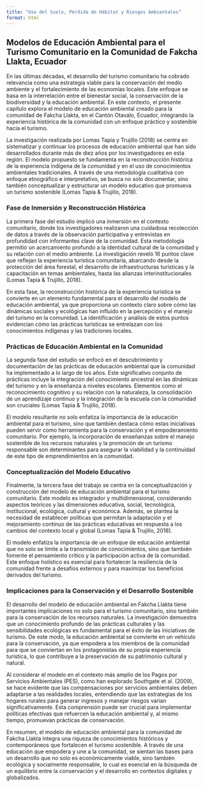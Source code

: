 ```yaml
---
title: "Uso del Suelo, Pérdida de Hábitat y Riesgos Ambientales"
format: html
---
```


## Modelos de Educación Ambiental para el Turismo Comunitario en la Comunidad de Fakcha Llakta, Ecuador

En las últimas décadas, el desarrollo del turismo comunitario ha cobrado relevancia como una estrategia viable para la conservación del medio ambiente y el fortalecimiento de las economías locales. Este enfoque se basa en la interrelación entre el bienestar social, la conservación de la biodiversidad y la educación ambiental. En este contexto, el presente capítulo explora el modelo de educación ambiental creado para la comunidad de Fakcha Llakta, en el Cantón Otavalo, Ecuador, integrando la experiencia histórica de la comunidad con un enfoque práctico y sostenible hacia el turismo.

La investigación realizada por Lomas Tapia y Trujillo (2018) se centra en sistematizar y continuar los procesos de educación ambiental que han sido desarrollados durante más de diez años por los investigadores en esta región. El modelo propuesto se fundamenta en la reconstrucción histórica de la experiencia indígena de la comunidad y en el uso de conocimientos ambientales tradicionales. A través de una metodología cualitativa con enfoque etnográfico e interpretativo, se busca no solo documentar, sino también conceptualizar y estructurar un modelo educativo que promueva un turismo sostenible (Lomas Tapia & Trujillo, 2018).

### Fase de Inmersión y Reconstrucción Histórica

La primera fase del estudio implicó una inmersión en el contexto comunitario, donde los investigadores realizaron una cuidadosa recolección de datos a través de la observación participativa y entrevistas en profundidad con informantes clave de la comunidad. Esta metodología permitió un acercamiento profundo a la identidad cultural de la comunidad y su relación con el medio ambiente. La investigación reveló 16 puntos clave que reflejan la experiencia turística comunitaria, abarcando desde la protección del área forestal, el desarrollo de infraestructuras turísticas y la capacitación en temas ambientales, hasta las alianzas interinstitucionales (Lomas Tapia & Trujillo, 2018).

En esta fase, la reconstrucción histórica de la experiencia turística se convierte en un elemento fundamental para el desarrollo del modelo de educación ambiental, ya que proporciona un contexto claro sobre cómo las dinámicas sociales y ecológicas han influido en la percepción y el manejo del turismo en la comunidad. La identificación y análisis de estos puntos evidencian cómo las prácticas turísticas se entrelazan con los conocimientos indígenas y las tradiciones locales.

### Prácticas de Educación Ambiental en la Comunidad

La segunda fase del estudio se enfocó en el descubrimiento y documentación de las prácticas de educación ambiental que la comunidad ha implementado a lo largo de los años. Este significativo conjunto de prácticas incluye la integración del conocimiento ancestral en las dinámicas del turismo y en la enseñanza a niveles escolares. Elementos como el reconocimiento cognitivo y su relación con la naturaleza, la consolidación de un aprendizaje continuo y la integración de la escuela con la comunidad son cruciales (Lomas Tapia & Trujillo, 2018).

El modelo resultante no solo enfatiza la importancia de la educación ambiental para el turismo, sino que también destaca cómo estas iniciativas pueden servir como herramienta para la conservación y el empoderamiento comunitario. Por ejemplo, la incorporación de enseñanzas sobre el manejo sostenible de los recursos naturales y la promoción de un turismo responsable son determinantes para asegurar la viabilidad y la continuidad de este tipo de emprendimientos en la comunidad.

### Conceptualización del Modelo Educativo

Finalmente, la tercera fase del trabajo se centra en la conceptualización y construcción del modelo de educación ambiental para el turismo comunitario. Este modelo es integrador y multidimensional, considerando aspectos teóricos y las dimensiones educativa, social, tecnológica, institucional, ecológica, cultural y económica. Además, se plantea la necesidad de establecer políticas que permitan la adaptación y el mejoramiento continuo de las prácticas educativas en respuesta a los cambios del contexto local y global (Lomas Tapia & Trujillo, 2018).

El modelo enfatiza la importancia de un enfoque de educación ambiental que no solo se limite a la transmisión de conocimientos, sino que también fomente el pensamiento crítico y la participación activa de la comunidad. Este enfoque holístico es esencial para fortalecer la resiliencia de la comunidad frente a desafíos externos y para maximizar los beneficios derivados del turismo.

### Implicaciones para la Conservación y el Desarrollo Sostenible

El desarrollo del modelo de educación ambiental en Fakcha Llakta tiene importantes implicaciones no solo para el turismo comunitario, sino también para la conservación de los recursos naturales. La investigación demuestra que un conocimiento profundo de las prácticas culturales y las sensibilidades ecológicas es fundamental para el éxito de las iniciativas de turismo. De este modo, la educación ambiental se convierte en un vehículo para la conservación, ya que empodera a los miembros de la comunidad para que se conviertan en los protagonistas de su propia experiencia turística, lo que contribuye a la preservación de su patrimonio cultural y natural.

Al considerar el modelo en el contexto más amplio de los Pagos por Servicios Ambientales (PES), como han explorado Southgate et al. (2009), se hace evidente que las compensaciones por servicios ambientales deben adaptarse a las realidades locales, entendiendo que las estrategias de los hogares rurales para generar ingresos y manejar riesgos varían significativamente. Esta comprensión puede ser crucial para implementar políticas efectivas que refuercen la educación ambiental y, al mismo tiempo, promuevan prácticas de conservación.

En resumen, el modelo de educación ambiental para la comunidad de Fakcha Llakta integra una riqueza de conocimientos históricos y contemporáneos que fortalecen el turismo sostenible. A través de una educación que empodera y une a la comunidad, se sientan las bases para un desarrollo que no solo es económicamente viable, sino también ecológica y socialmente responsable, lo cual es esencial en la búsqueda de un equilibrio entre la conservación y el desarrollo en contextos digitales y globalizados.
